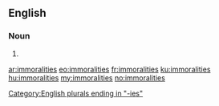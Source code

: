 ==English==

===Noun===
{{head|en|plural}}

# {{plural of|immorality|lang=en|nocat=1}}

[[Category:English plurals ending in "-ies"]]

[[ar:immoralities]]
[[eo:immoralities]]
[[fr:immoralities]]
[[ku:immoralities]]
[[hu:immoralities]]
[[my:immoralities]]
[[no:immoralities]]